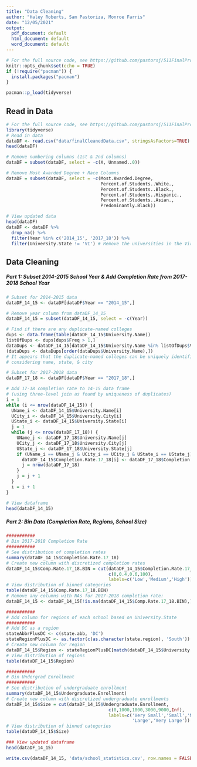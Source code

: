```yaml
---
title: "Data Cleaning"
author: "Haley Roberts, Sam Pastoriza, Monroe Farris"
date: "12/05/2021"
output:
  pdf_document: default
  html_document: default
  word_document: default
---
```


\pagenumbering{gobble}

```r
# For the full source code, see https://github.com/pastorsj/511FinalProject
knitr::opts_chunk$set(echo = TRUE)
if (!require("pacman")) {
  install.packages("pacman")
}

pacman::p_load(tidyverse)
```

## Read in Data

```r
# For the full source code, see https://github.com/pastorsj/511FinalProject
library(tidyverse)
# Read in data
dataDF <- read.csv("data/finalCleanedData.csv", stringsAsFactors=TRUE)
head(dataDF)

# Remove numbering columns (1st & 2nd columns)
dataDF = subset(dataDF, select = -c(X, Unnamed..0))

# Remove Most Awarded Degree + Race Columns
dataDF = subset(dataDF, select = -c(Most.Awarded.Degree, 
                                    Percent.of.Students..White., 
                                    Percent.of.Students..Black.,
                                    Percent.of.Students..Hispanic.,
                                    Percent.of.Students..Asian.,
                                    Predominantly.Black))

# View updated data
head(dataDF)
dataDF <- dataDF %>% 
  drop_na() %>% 
  filter(Year %in% c('2014_15', '2017_18')) %>%
  filter(University.State != 'VI') # Remove the universities in the Virgin Islands
```

## Data Cleaning

##### Part 1: Subset 2014-2015 School Year & Add Completion Rate from 2017-2018 School Year

```r
# Subset for 2014-2015 data
dataDF_14_15 <- dataDF[dataDF$Year == "2014_15",]

# Remove year column from dataDF_14_15
dataDF_14_15 = subset(dataDF_14_15, select = -c(Year))

# Find if there are any duplicate-named colleges
dups <- data.frame(table(dataDF_14_15$University.Name))
listOfDups <- dups[dups$Freq > 1,]
dataDups <- dataDF_14_15[dataDF_14_15$University.Name %in% listOfDups$Var1,]
(dataDups <- dataDups[order(dataDups$University.Name),])
# It appears that the duplicate-named colleges can be uniquely identified by 
# considering name, state, & city

# Subset for 2017-2018 data
dataDF_17_18 <- dataDF[dataDF$Year == "2017_18",]

# Add 17-18 completion rate to 14-15 data frame
# (using three-level join as found by uniqueness of duplicates)
i = 1
while (i <= nrow(dataDF_14_15)) {
  UName_i <- dataDF_14_15$University.Name[i]
  UCity_i <- dataDF_14_15$University.City[i]
  UState_i <- dataDF_14_15$University.State[i]
  j = 1
  while (j <= nrow(dataDF_17_18)) {
    UName_j <- dataDF_17_18$University.Name[j]
    UCity_j <- dataDF_17_18$University.City[j]
    UState_j <- dataDF_17_18$University.State[j]
    if (UName_i == UName_j & UCity_i == UCity_j & UState_i == UState_j) {
      dataDF_14_15$Completion.Rate.17_18[i] <- dataDF_17_18$Completion.Rate..4.year.institutions[j]
      j = nrow(dataDF_17_18)
    }
    j = j + 1
  }
  i = i + 1
}

# View dataframe
head(dataDF_14_15)
```

##### Part 2: Bin Data (Completion Rate, Regions, School Size)

```r
###########
# Bin 2017-2018 Completion Rate
###########
# See distribution of completion rates
summary(dataDF_14_15$Completion.Rate.17_18)
# Create new column with discretized completion rates 
dataDF_14_15$Comp.Rate.17_18.BIN = cut(dataDF_14_15$Completion.Rate.17_18, 
                                       c(0,0.4,0.6,100),
                                       labels=c('Low','Medium','High'))
# View distribution of binned categories
table(dataDF_14_15$Comp.Rate.17_18.BIN)
# Remove any columns with NAs for 2017-2018 completion rate:
dataDF_14_15 <- dataDF_14_15[!is.na(dataDF_14_15$Comp.Rate.17_18.BIN),]

###########
# Add column for regions of each school based on University.State
###########
# Add DC as a region
stateAbbrPlusDC <- c(state.abb, 'DC')
stateRegionPlusDC <- as.factor(c(as.character(state.region), 'South'))
# Create new column for region
dataDF_14_15$Region <- stateRegionPlusDC[match(dataDF_14_15$University.State, stateAbbrPlusDC)]
# View distribution of regions
table(dataDF_14_15$Region)

###########
# Bin Undergrad Enrollment
###########
# See distribution of undergraduate enrollment
summary(dataDF_14_15$Undergraduate.Enrollment)
# Create new column with discretized undergraduate enrollments 
dataDF_14_15$Size = cut(dataDF_14_15$Undergraduate.Enrollment, 
                                       c(0,1000,1800,3000,9000,Inf),
                                       labels=c('Very Small','Small','Medium',
                                                'Large','Very Large'))
# View distribution of binned categories
table(dataDF_14_15$Size)

### View updated dataframe
head(dataDF_14_15)

write.csv(dataDF_14_15, 'data/school_statistics.csv', row.names = FALSE)
```